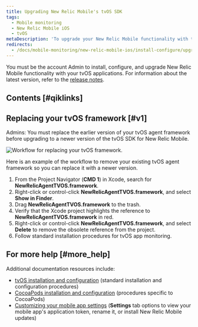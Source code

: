 ```yaml
---
title: Upgrading New Relic Mobile's tvOS SDK
tags:
  - Mobile monitoring
  - New Relic Mobile iOS
  - tvOS
metaDescription: 'To upgrade your New Relic Mobile functionality with the latest version for iOS apps, start here.'
redirects:
  - /docs/mobile-monitoring/new-relic-mobile-ios/install-configure/upgrading-new-relic-mobiles-tvos-sdk
---
```


You must be the account Admin to install, configure, and upgrade New Relic Mobile functionality with your tvOS applications. For information about the latest version, refer to the [release notes](/docs/releases/ios).

## Contents [#qiklinks]

## Replacing your tvOS framework [#v1]

Admins: You must replace the earlier version of your tvOS agent framework before upgrading to a newer version of the tvOS SDK for New Relic Mobile.

![Workflow for replacing your tvOS framework.](./images/Mobile_tvOS_replace-framework_1.png "Mobile_tvOS_replace-framework.png")

<figcaption>
  Here is an example of the workflow to remove your existing tvOS agent framework so you can replace it with a newer version.
</figcaption>

1. From the Project Navigator (**CMD 1**) in Xcode, search for **NewRelicAgentTVOS.framework**.
2. Right-click or control-click **NewRelicAgentTVOS.framework**, and select **Show in Finder**.
3. Drag **NewRelicAgentTVOS.framework** to the trash.
4. Verify that the Xcode project highlights the reference to **NewRelicAgentTVOS.framework** in red.
5. Right-click or control-click **NewRelicAgentTVOS.framework**, and select **Delete** to remove the obsolete reference from the project.
6. Follow standard installation procedures for tvOS app monitoring.

## For more help [#more_help]

Additional documentation resources include:

* [tvOS installation and configuration](https://docs.newrelic.com/docs/mobile-monitoring/new-relic-mobile-ios/get-started/tvos-installation-configuration) (standard installation and configuration procedures)
* [CocoaPods installation and configuration](https://docs.newrelic.com/docs/mobile-monitoring/new-relic-mobile-ios/install-configure/cocoapods-tvos-installation-configuration) (procedures specific to CocoaPods)
* [Customizing your mobile app settings](/docs/mobile-apps/customizing-your-mobile-app-settings) (**Settings** tab options to view your mobile app's application token, rename it, or install New Relic Mobile updates)
